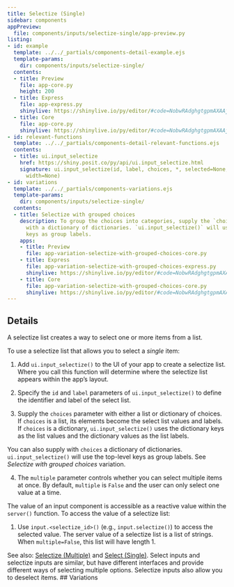 ```yaml
---
title: Selectize (Single)
sidebar: components
appPreview:
  file: components/inputs/selectize-single/app-preview.py
listing:
- id: example
  template: ../../_partials/components-detail-example.ejs
  template-params:
    dir: components/inputs/selectize-single/
  contents:
  - title: Preview
    file: app-core.py
    height: 200
  - title: Express
    file: app-express.py
    shinylive: https://shinylive.io/py/editor/#code=NobwRAdghgtgpmAXAAjFADugdOgnmAGlQGMB7CAFzkqVQDMAnUmZAZwAsBLCXZTmdKQYVkDagBM4DADoRGzNlx5Y4AD3RjWrPgKEju6AK4UihzrIsQzWA8YD6rOABs4xCpwBecABTJkAYmQAHiDZPz9pMEcXN084SKIA4NCIcORIgGVnVxEoVNJ0d3JkACNnUgB3RAS-QJCw8JBIgEYAQUiUSIBhdlJOYjhkNpqWgCEO9LAevoGh8cJJ5q6J7t7+waXIgF9EupSASlrky1kAATEISQYsKlUKWUk6ZAA3KCdDH33q1PCxCkMGKk6JEQLYKFhojk4t59ltIrIFmAKLh0AgUEi1BQwFsALpAA
  - title: Core
    file: app-core.py
    shinylive: https://shinylive.io/py/editor/#code=NobwRAdghgtgpmAXAAjFADugdOgnmAGlQGMB7CAFzkqVQDMAnUmZAZwAsBLCXZTmdKQYVkAQUxEG1ACZwGRAK6cAOhFUZ0AfSXIAvMiU4oAczia6AGyXSAFKuQODnLN3QKKm1nAtxiFTgBecDYOAMTIADwR9o6xymBePn6BcPFEyOFRMbEO8QDK3r4iUBDIpOj+5MgARt6kAO6IaWGR0aU5DiDxAIyi8SjxAMLspJzEcMi9zT0AQv3IQyNjE91zhAtg3YPzi6Pjk9tgAL7pmW2xAJSnrdlOWKTubh5UAB4UdmAAblBWqWBXqguqmBEFkdDYck+chsrncRAeFCeRC8rFYnHIFya7QcAAEpKC5FhXhRbmDkN9fjZMbdYlIKAoGKU6PEQLCKFhEkUUlSjvEQepMHoxJgbBptJxkZC5ECIOswBRcOgECh5XA3scALpAA
- id: relevant-functions
  template: ../../_partials/components-detail-relevant-functions.ejs
  contents:
  - title: ui.input_selectize
    href: https://shiny.posit.co/py/api/ui.input_selectize.html
    signature: ui.input_selectize(id, label, choices, *, selected=None, multiple=False,
      width=None)
- id: variations
  template: ../../_partials/components-variations.ejs
  template-params:
    dir: components/inputs/selectize-single/
  contents:
  - title: Selectize with grouped choices
    description: To group the choices into categories, supply the `choices` argument
      with a dictionary of dictionaries. `ui.input_selectize()` will use the top-level
      keys as group labels.
    apps:
    - title: Preview
      file: app-variation-selectize-with-grouped-choices-core.py
    - title: Express
      file: app-variation-selectize-with-grouped-choices-express.py
      shinylive: https://shinylive.io/py/editor/#code=NobwRAdghgtgpmAXAAjFADugdOgnmAGlQGMB7CAFzkqVQDMAnUmZAZwAsBLCXZTmdKQYVkDagBM4DADoRGzNlx5Y4AD3RjWrPgKEju6AK4UihzrNlmsB4wH1WcADZxiFTgC84AClnI-yaTAHZ1cPOECCX39AgGUnFxEoCGRSdDdyZAAjJ1IAd0QIqL8QIv8-QIBGQJQSsAqAQWqAsABhdlJOYjhkBojmioAhJsC2jq6eocJ+luHW9s7uipmwAF9I5LLosAAmJtrtxtoR+fGDvsDtyZRjse7L853l67nb5G3ltdLPiABKCwhZAABMQQSQMLBUVQUWSSOjIABuUEchm8PwKGz8YgohgYyTogRANgoWGCCTCXh+K0CsimYAouHQCBQdLUFFWAF0gA
    - title: Core
      file: app-variation-selectize-with-grouped-choices-core.py
      shinylive: https://shinylive.io/py/editor/#code=NobwRAdghgtgpmAXAAjFADugdOgnmAGlQGMB7CAFzkqVQDMAnUmZAZwAsBLCXZTmdKQYVkAQUxEG1ACZwGRAK6cAOhFUZ0AfSXIAvMiU4oAczia6AGyXSAFKuQODnLN3QKKm1nAtxiFTgBecHYQjmHIymBePn6BcJEE9uEOkQDK3r4iUKGk6P7kyABG3qQA7ogJSckgVcmOkQCMkSg1YA2izRFgAMLspJzEcMjtCV0NAEKdkb39g8OThGPdUz19A0MNy2AAvomhdWGRAEydrUcdtNNrc+ejxwsoV7NDRwtEx1uPq8-IR1u7tTCAP2DgAlHswoZSO43B4qAAPCh2MAANygVniYHBqlBqjxEFkdDYchRchsrncRGhFFhRC8rFYnHIoIqIOQAAEpAS5FgERRaoTkGiMTYWYDHFIKAoGKE6JEQBSKFhopk4qLtpF8epMHoxJgbBptJw6SS5LiIIswBRcOgECgrXBETsALpAA
---
```


:::{#example}
:::

:::{#relevant-functions}
:::

## Details

A selectize list creates a way to select one or more items from a list.

To use a selectize list that allows you to select a <em>single</em> item:

  1. Add `ui.input_selectize()` to the UI of your app to create a selectize list. Where you call this function will determine where the selectize list appears within the app's layout.

  2. Specify the `id` and `label` parameters of `ui.input_selectize()` to define the identifier and label of the select list.

  3. Supply the `choices` parameter with either a list or dictionary of choices. If `choices` is a list, its elements become the select list values and labels. If `choices` is a dictionary, `ui.input_selectize()` uses the dictionary keys as the list values and the dictionary values as the list labels.

  You can also supply with `choices` a dictionary of dictionaries. `ui.input_selectize()` will use the top-level keys as group labels. See <em>Selectize with grouped choices</em> variation.

  4. The `multiple` parameter controls whether you can select multiple items at once. By default, `multiple` is `False` and the user can only select one value at a time.

The value of an input component is accessible as a reactive value within the `server()` function. To access the value of a selectize list:

  1. Use `input.<selectize_id>()` (e.g., `input.selectize()`) to access the selected value. The server value of a selectize list is a list of strings. When `multiple=False`, this list will have length 1.

See also: [Selectize (Multiple)](../selectize-multiple/index.qmd) and [Select (Single)](../select-single/index.qmd). Select inputs and selectize inputs are similar, but have different interfaces and provide different ways of selecting multiple options. Selectize inputs also allow you to deselect items.
## Variations

:::{#variations}
:::
